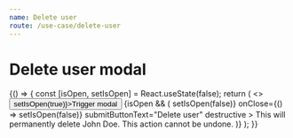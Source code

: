 ```yaml
---
name: Delete user
route: /use-case/delete-user
---
```



# Delete user modal

<Playground>
    {() => {
        const [isOpen, setIsOpen] = React.useState(false);
        return (
            <>
                <Button variant="primary" onClick={() => setIsOpen(true)}>Trigger modal</Button>
                {isOpen && (
                    <Modal
                        title="Delete user"
                        onSubmit={() => setIsOpen(false)}
                        onClose={() => setIsOpen(false)}
                        submitButtonText="Delete user"
                        destructive
                    >
                        <Toast variant="warning">
                            This will permanently delete John Doe. This action cannot be undone.
                        </Toast>
                    </Modal>
                )}
            </>
        );
    }}

</Playground>

